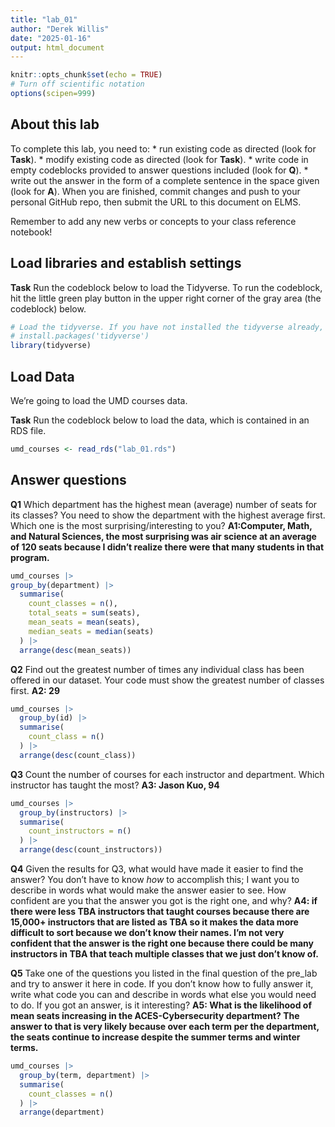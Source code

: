 ```yaml
---
title: "lab_01"
author: "Derek Willis"
date: "2025-01-16"
output: html_document
---
```


```r
knitr::opts_chunk$set(echo = TRUE)
# Turn off scientific notation
options(scipen=999)
```

## About this lab

To complete this lab, you need to: \* run existing code as directed (look for **Task**). \* modify existing code as directed (look for **Task**). \* write code in empty codeblocks provided to answer questions included (look for **Q**). \* write out the answer in the form of a complete sentence in the space given (look for **A**). When you are finished, commit changes and push to your personal GitHub repo, then submit the URL to this document on ELMS.

Remember to add any new verbs or concepts to your class reference notebook!

## Load libraries and establish settings

**Task** Run the codeblock below to load the Tidyverse. To run the codeblock, hit the little green play button in the upper right corner of the gray area (the codeblock) below.

```r
# Load the tidyverse. If you have not installed the tidyverse already, remove the # from the next line and run it first.  
# install.packages('tidyverse')
library(tidyverse)
```

## Load Data

We're going to load the UMD courses data.

**Task** Run the codeblock below to load the data, which is contained in an RDS file.

```r
umd_courses <- read_rds("lab_01.rds")
```

## Answer questions

**Q1** Which department has the highest mean (average) number of seats for its classes? You need to show the department with the highest average first. Which one is the most surprising/interesting to you? **A1:Computer, Math, and Natural Sciences, the most surprising was air science at an average of 120 seats because I didn't realize there were that many students in that program. **

```r
umd_courses |>
group_by(department) |>
  summarise(
    count_classes = n(),
    total_seats = sum(seats),
    mean_seats = mean(seats),
    median_seats = median(seats)
  ) |>
  arrange(desc(mean_seats))
```

**Q2** Find out the greatest number of times any individual class has been offered in our dataset. Your code must show the greatest number of classes first.
**A2: 29**

```r
umd_courses |>
  group_by(id) |>
  summarise(
    count_class = n()
  ) |>
  arrange(desc(count_class))
```

**Q3** Count the number of courses for each instructor and department. Which instructor has taught the most?
**A3: Jason Kuo, 94**

```r
umd_courses |>
  group_by(instructors) |>
  summarise(
    count_instructors = n()
  ) |>
  arrange(desc(count_instructors))
```

**Q4** Given the results for Q3, what would have made it easier to find the answer? You don't have to know *how* to accomplish this; I want you to describe in words what would make the answer easier to see. How confident are you that the answer you got is the right one, and why? **A4: if there were less TBA instructors that taught courses because there are 15,000+ instructors that are listed as TBA so it makes the data more difficult to sort because we don't know their names. I'm not very confident that the answer is the right one because there could be many instructors in TBA that teach multiple classes that we just don't know of.**

**Q5** Take one of the questions you listed in the final question of the pre_lab and try to answer it here in code. If you don't know how to fully answer it, write what code you can and describe in words what else you would need to do. If you got an answer, is it interesting? **A5: What is the likelihood of mean seats increasing in the ACES-Cybersecurity department? The answer to that is very likely because over each term per the department, the seats continue to increase despite the summer terms and winter terms.**

```r
umd_courses |>
  group_by(term, department) |>
  summarise(
    count_classes = n()
  ) |>
  arrange(department)
```
